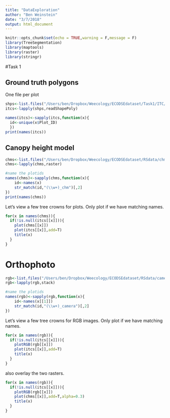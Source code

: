 ```yaml
---
title: "DataExploration"
author: "Ben Weinstein"
date: "3/7/2018"
output: html_document
---
```


```r
knitr::opts_chunk$set(echo = TRUE,warning = F,message = F)
library(TreeSegmentation)
library(maptools)
library(raster)
library(stringr)
```

#Task 1

## Ground truth polygons

One file per plot

```r
shps<-list.files("/Users/ben/Dropbox/Weecology/ECODSEdataset/Task1/ITC/",pattern=".shp",full.names = T)
itcs<-lapply(shps,readShapePoly)

names(itcs)<-sapply(itcs,function(x){
  id<-unique(x$Plot_ID)
  })
print(names(itcs))
```

## Canopy height model

```r
chms<-list.files("/Users/ben/Dropbox/Weecology/ECODSEdataset/RSdata/chm/",pattern=".tif$",full.names = T)
chms<-lapply(chms,raster)

#name the plotids
names(chms)<-sapply(chms,function(x){
    id<-names(x)
    str_match(id,"(\\w+)_chm")[,2]
})
print(names(chms))
```

Let's view a few tree crowns for plots. Only plot if we have matching names.

```r
for(x in names(chms)){
  if(!is.null(itcs[[x]])){
    plot(chms[[x]])
    plot(itcs[[x]],add=T)
    title(x)
  }
}
```

# Orthophoto

```r
rgb<-list.files("/Users/ben/Dropbox/Weecology/ECODSEdataset/RSdata/camera/",pattern=".tif$",full.names = T)
rgb<-lapply(rgb,stack)

#name the plotids
names(rgb)<-sapply(rgb,function(x){
    id<-names(x[[1]])
    str_match(id,"(\\w+)_camera")[,2]
})

```

Let's view a few tree crowns for RGB images. Only plot if we have matching names.

```r
for(x in names(rgb)){
  if(!is.null(itcs[[x]])){
    plotRGB(rgb[[x]])
    plot(itcs[[x]],add=T)
    title(x)
  }
}
```

also overlay the two rasters.


```r
for(x in names(rgb)){
  if(!is.null(itcs[[x]])){
    plotRGB(rgb[[x]])
    plot(chms[[x]],add=T,alpha=0.3)
    title(x)
  }
}
```
